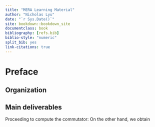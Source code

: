 ```yaml
---
title: "MERA Learning Material"
author: "Nicholas Lyu"
date: "`r Sys.Date()`"
site: bookdown::bookdown_site
documentclass: book
bibliography: [refs.bib]
biblio-style: "numeric"
split_bib: yes
link-citations: true
---
```


\usepackage{cancel}
\usepackage{amsmath}
\usepackage{bm}
\newcommand{\pd}[1]{\partial_{#1}}

\newcommand{\mbb}{\mathbb}
\newcommand{\mbf}{\mathbf}
\newcommand{\mb}{\boldsymbol}
\newcommand{\mrm}{\mathrm}
\newcommand{\mca}{\mathcal}
\newcommand{\mfk}{\mathfrak}
\newcommand{\tr}{\mrm{tr}} 
\newcommand{\df}{\dfrac}
\newcommand{\la}{\langle}
\newcommand{\ra}{\rangle}
\newcommand{\dag}{\dagger}

\newcommand{\Cl}{\mca C}
\newcommand{\Gr}{\mca G}
\newcommand{\Pf}{\mrm{Pf}}
\newcommand{\Pa}{\mca P}
\newcommand{\R}{\mbb R}
\newcommand{\C}{\mbb C}
\newcommand{\N}{\mbb N}
\newcommand{\F}{\mbb F}
\newcommand{\supp}{\mrm{supp}}

\newcommand{\poly}{\mrm{poly}}
\newcommand{\hyper}{\mbb H}



# Preface {-}

## Organization {-}

## Main deliverables {-}

Proceeding to compute the commutator: 
\begin{align}
    [J_{\xi_1}, J_{\xi_2}] 
    &= [\bar \omega^{q_1p_1/2} V^{q_1} U^{p_1},
    \bar \omega^{q_2 p_2/2} V^{q_2} U^{p_2}] \\ 
    &= \bar \omega^{\frac 1 2 (q_1p_1 - q_2 p_2)} 
    (V^{q_1} U^{p_1} V^{q_2} U^{p_2} - V^{q_2} U^{p_2}V^{q_1} U^{p_1}) \\ 
    &= \bar \omega^{\frac 1 2 (q_1p_1 - q_2 p_2)} 
    V^{q_1 + q_2} U^{p_1 + p_2} (\omega^{p_1 q_2} - \omega^{q_1p_2}) 
\end{align}
On the other hand, we obtain 
\begin{align}
    J_{\xi_1+\xi_2} 
    &= \bar \omega^{\frac 1 2 (q_1+q_2)(p_1+p_2)} V^{q_1+q_2}U^{p_1+p_2}
\end{align}